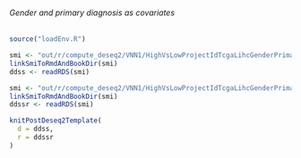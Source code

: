 ###### Gender and primary diagnosis as covariates {#resultsDeseq2Vnn1HighVsLowProjectIdTcgaLihcGenderPrimaryDiagnosisCov}

```r
source("loadEnv.R")

smi <- "out/r/compute_deseq2/VNN1/HighVsLowProjectIdTcgaLihcGenderPrimaryDiagnosisCov_ddss.rds"
linkSmiToRmdAndBookDir(smi)
ddss <- readRDS(smi)

smi <- "out/r/compute_deseq2/VNN1/HighVsLowProjectIdTcgaLihcGenderPrimaryDiagnosisCov_ddssr.rds"
linkSmiToRmdAndBookDir(smi)
ddssr <- readRDS(smi)

knitPostDeseq2Template(
  d = ddss,
  r = ddssr
)
```
